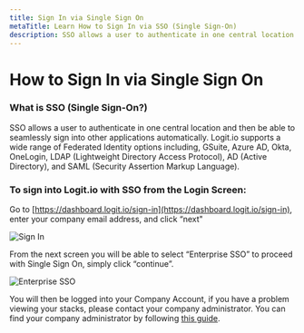 ```yaml
---
title: Sign In via Single Sign On
metaTitle: Learn How to Sign In via SSO (Single Sign-On)
description: SSO allows a user to authenticate in one central location and then sign into other applications automatically. Sign in to Logit.io with Single Sign on (SSO).
---
```


# How to Sign In via Single Sign On

### What is SSO (Single Sign-On?)

SSO allows a user to authenticate in one central location and then be able to seamlessly sign into other applications automatically. Logit.io supports a wide range of Federated Identity options including, GSuite, Azure AD, Okta, OneLogin, LDAP (Lightweight Directory Access Protocol), AD (Active Directory), and SAML (Security Assertion Markup Language).

### To sign into Logit.io with SSO from the Login Screen:

Go to [https://dashboard.logit.io/sign-in](https://dashboard.logit.io/sign-in), enter your company email address, and click “next"

![Sign In](@/images/help/account-access/sign-in.png)

From the next screen you will be able to select “Enterprise SSO” to proceed with Single Sign On, simply click “continue”.

![Enterprise SSO](@/images/help/account-access/enterprise-sso.png)

You will then be logged into your Company Account, if you have a problem viewing your stacks, please contact your company administrator. You can find your company administrator by 
following [this guide](/account-administration/account-access-users-teams/roles-access/view-account-administrators).